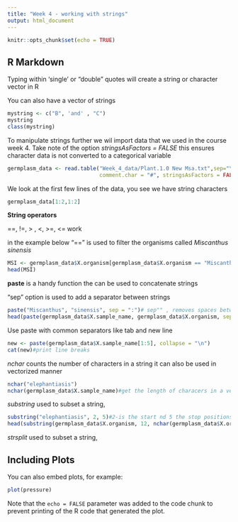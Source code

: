 ```yaml
---
title: "Week 4 - working with strings"
output: html_document
---
```


```r
knitr::opts_chunk$set(echo = TRUE)
```

## R Markdown

Typing within 'single' or "double" quotes will create a string or character vector in R

You can also have a vector of strings
```r
mystring <- c("B", 'and' , "C")
mystring
class(mystring)
```

To manipulate strings further we wil import data that we used in the course week 4.
Take note of the option *stringsAsFactors = FALSE* this ensures character data is not converted to a categorical variable

```r
germplasm_data <- read.table("Week_4_data/Plant.1.0 New Msa.txt",sep="\t", header = TRUE,
                             comment.char = "#", stringsAsFactors = FALSE)
```

We look at the first few lines of the data, you see we have string characters

```r
germplasm_data[1:2,1:2]

```

**String operators**

==, !=, > , <, >=, <= work

in the example below "==" is used to filter the organisms called *Miscanthus sinensis*

```r
MSI <- germplasm_data$X.organism[germplasm_data$X.organism == "Miscanthus sinensis"]
head(MSI)

```

**paste** is a handy function the can be used to concatenate strings

"sep" option is used to add a separator between strings

```r
paste("Miscanthus", "sinensis", sep = ":")# sep"" , removes spaces between strings
head(paste(germplasm_data$X.sample_name, germplasm_data$X.organism, sep = "_"))#use paster on a vector

```


Use paste with common separators like tab and new line
```r
new <- paste(germplasm_data$X.sample_name[1:5], collapse = "\n")
cat(new)#print line breaks

```

*nchar* counts the number of characters in a string
it can also be used in  vectorized manner

```r
nchar("elephantiasis")
nchar(germplasm_data$X.sample_name)#get the length of characers in a vector
```

*substring* used to subset a string, 

```r
substring("elephantiasis", 2, 5)#2-is the start nd 5 the stop positions
head(substring(germplasm_data$X.organism, 12, nchar(germplasm_data$X.organism)))#apply to a vector

```
*strsplit* used to subset a string,

## Including Plots

You can also embed plots, for example:

```r
plot(pressure)
```

Note that the `echo = FALSE` parameter was added to the code chunk to prevent printing of the R code that generated the plot.

